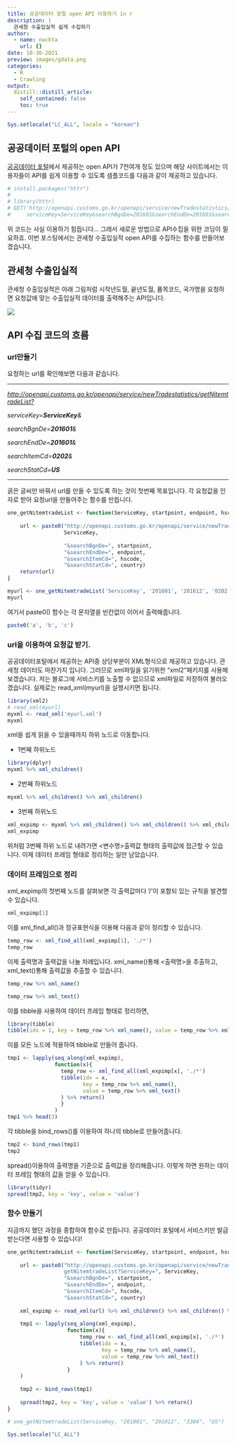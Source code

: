 ```yaml
---
title: 공공데이터 포털 open API 이용하기 in r
description: |
  관세청 수출입실적 쉽게 수집하기
author:
  - name: nackta
    url: {}
date: 10-30-2021
preview: images/gdata.png
categories:
  - R
  - Crawling
output:
  distill::distill_article:
    self_contained: false
    toc: true
---
```


```r
Sys.setlocale("LC_ALL", locale = "korean")
```

## 공공데이터 포털의 open API

[공공데이터 포털](https://www.data.go.kr/)에서 제공하는 open API가 7천여개 정도 있으며 해당 사이트에서는 이용자들이 API를 쉽게 이용할 수 있도록 샘플코드를 다음과 같이 제공하고 있습니다.

```r
# install.packages("httr")
# 
# library(httr)
# GET('http://openapi.customs.go.kr/openapi/service/newTradestatistics/getNitemtradeList?
#     serviceKey=ServiceKey&searchBgnDe=201601&searchEndDe=201601&searchItemCd=0202&searchStatCd=US')

```

위 코드는 사실 이용하기 힘듭니다... 그래서 새로운 방법으로 API수집을 위한 코딩이 필요하죠. 이번 포스팅에서는 관세청 수출입실적 open API를 수집하는 함수를 만들어보겠습니다.

## 관세청 수출입실적

관세청 수출입실적은 아래 그림처럼 시작년도월, 끝년도월, 품목코드, 국가명을 요청하면 요청값에 맞는 수출입실적 데이터를 출력해주는 API입니다.

![](costoms.png)

## API 수집 코드의 흐름

### url만들기

요청하는 url를 확인해보면 다음과 같습니다.

------------------------------------------------------------------------

[*http://openapi.customs.go.kr/openapi/service/newTradestatistics/getNitemtradeList?*](http://openapi.customs.go.kr/openapi/service/newTradestatistics/getNitemtradeList?)

*serviceKey=**ServiceKey**&*

*searchBgnDe=**201601**&*

*searchEndDe=**201601**&*

*searchItemCd=**0202**&*

*searchStatCd=**US***

------------------------------------------------------------------------

굵은 글씨만 바꿔서 url를 만들 수 있도록 하는 것이 첫번째 목표입니다. 각 요청값을 인자로 받아 요청url을 만들어주는 함수를 만듭니다.

```r
one_getNitemtradeList <- function(ServiceKey, startpoint, endpoint, hscode, country){
  
    url <- paste0("http://openapi.customs.go.kr/openapi/service/newTradestatistics/getNitemtradeList?ServiceKey=",
                  ServiceKey,
                  
                  "&searchBgnDe=", startpoint,
                  "&searchEndDe=", endpoint,
                  "&searchItemCd=", hscode,
                  "&searchStatCd=", country)
    return(url)
}

myurl <- one_getNitemtradeList('ServiceKey', '201601', '201612', '0202', 'US')
myurl
```

여기서 paste0() 함수는 각 문자열을 빈칸없이 이어서 출력해줍니다.

```r
paste0('a', 'b', 'c')
```

### url을 이용하여 요청값 받기.

공공데이터포털에서 제공하는 API중 상당부분이 XML형식으로 제공하고 있습니다. 관세청 데이터도 마찬가지 입니다. 그러므로 xml파일을 읽기위한 "xml2"패키지를 사용해보겠습니다. 저는 블로그에 서비스키를 노출할 수 없으므로 xml파일로 저장하여 불러오겠습니다. 실제로는 read_xml(myurl)을 실행시키면 됩니다.

```r
library(xml2)
# read_xml(myurl)
myxml <- read_xml('myurl.xml')
myxml
```

xml을 쉽게 읽을 수 있을때까지 하위 노드로 이동합니다.

-   1번째 하위노드

```r
library(dplyr)
myxml %>% xml_children()
```

-   2번째 하위노드

```r
myxml %>% xml_children() %>% xml_children()
```

-   3번째 하위노드

```r
xml_expimp <- myxml %>% xml_children() %>% xml_children() %>% xml_children
xml_expimp
```

위처럼 3번째 하위 노드로 내려가면 <변수명>출력값</변수명> 형태의 출력값에 접근할 수 있습니다. 이제 데이터 프레임 형태로 정리하는 일만 남았습니다.

### 데이터 프레임으로 정리

xml_expimp의 첫번째 노드를 살펴보면 각 출력값마다 '/'이 포함되 있는 규칙을 발견할 수 있습니다.

```r
xml_expimp[1]
```

이를 xml_find_all()과 정규표현식을 이용해 다음과 같이 정리할 수 있습니다.

```r
temp_row <- xml_find_all(xml_expimp[1], './*')
temp_row
```

이제 출력명과 출력값을 나눌 차례입니다. xml_name()통해 <출력명>을 추출하고, xml_text()통해 출력값을 추출할 수 있습니다.

```r
temp_row %>% xml_name()
```

```r
temp_row %>% xml_text()
```

이를 tibble을 사용하여 데이터 프레임 형태로 정리하면,

```r
library(tibble)
tibble(idx = 1, key = temp_row %>% xml_name(), value = temp_row %>% xml_text())
```

이를 모든 노드에 적용하여 tibble로 만들어 줍니다.

```r
tmp1 <- lapply(seq_along(xml_expimp),
               function(x){
                 temp_row <- xml_find_all(xml_expimp[x], './*')
                 tibble(idx = x,
                        key = temp_row %>% xml_name(),
                        value = temp_row %>% xml_text()
                 ) %>% return()
                 }
               )
tmp1 %>% head(3)
```

각 tibble을 bind_rows()를 이용하여 하나의 tibble로 만들어줍니다.

```r
tmp2 <- bind_rows(tmp1)
tmp2
```

spread()이용하여 출력명을 기준으로 출력값을 정리해줍니다. 이렇게 하면 원하는 데이터 프레임 형태의 값을 얻을 수 있습니다.

```r
library(tidyr)
spread(tmp2, key = 'key', value = 'value')
```

### 함수 만들기

지금까지 했던 과정을 종합하여 함수로 만듭니다. 공공데이터 포털에서 서비스키만 발급받는다면 사용할 수 있습니다!

```r
one_getNitemtradeList <- function(ServiceKey, startpoint, endpoint, hscode, country){
     
    url <- paste0("http://openapi.customs.go.kr/openapi/service/newTradestatistics/
                  getNitemtradeList?ServiceKey=", ServiceKey,
                  "&searchBgnDe=", startpoint,
                  "&searchEndDe=", endpoint,
                  "&searchItemCd=", hscode,
                  "&searchStatCd=", country)
    
    xml_expimp <- read_xml(url) %>% xml_children() %>% xml_children() %>% xml_children()
    
    tmp1 <- lapply(seq_along(xml_expimp),
                   function(x){
                       temp_row <- xml_find_all(xml_expimp[x], './*')
                       tibble(idx = x,
                              key = temp_row %>% xml_name(),
                              value = temp_row %>% xml_text()
                       ) %>% return()
                   }
    )
    
    tmp2 <- bind_rows(tmp1)
  
    spread(tmp2, key = 'key', value = 'value') %>% return()
}

# one_getNitemtradeList(ServiceKey, "201001", "201012", "3304", "US")
```

```r
Sys.setlocale("LC_ALL")
```
